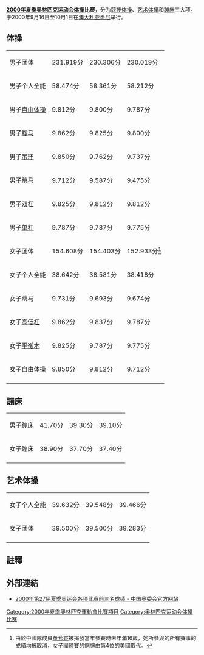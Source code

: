 {{2000年夏季奥林匹克运动会体操比赛}}
'''[[2000年夏季奥林匹克运动会|2000年夏季奥林匹克运动会]][[体操|体操]]比赛'''，分为[[競技体操|競技体操]]、[[艺术体操|艺术体操]]和[[蹦床|蹦床]]三大项。于2000年9月16日至10月1日在[[澳大利亚|澳大利亚]][[悉尼|悉尼]]举行。

== 体操 ==
{| {{MedalistTable|type=項目}}
|-
|男子团体
|{{flagIOCteam|CHN|2000年夏季}} 231.919分
|{{flagIOCteam|UKR|2000年夏季}} 230.306分
|{{flagIOCteam|RUS|2000年夏季}} 230.019分
|-
|男子个人全能
|{{flagIOCathlete|[[阿列克谢·涅莫夫|阿列克谢·涅莫夫]]|RUS|2000年夏季}} 58.474分
|{{flagIOCathlete|[[杨威|杨威]]|CHN|2000年夏季}} 58.361分
|{{flagIOCathlete|[[亚历山大·贝雷什|亚历山大·贝雷什]]|UKR|2000年夏季}} 58.212分
|-
|男子[[自由体操|自由体操]]
|{{flagIOCathlete|[[伊戈尔·维赫洛夫斯|伊戈尔·维赫洛夫斯]]|LAT|2000年夏季}} 9.812分
|{{flagIOCathlete|[[阿列克谢·涅莫夫|阿列克谢·涅莫夫]]|RUS|2000年夏季}} 9.800分
|{{flagIOCathlete|[[约尔丹·约夫切夫|约尔丹·约夫切夫]]|BUL|2000年夏季}} 9.787分
|-
|男子[[鞍马|鞍马]]
|{{flagIOCathlete|[[马里乌斯·乌尔济克|马里乌斯·乌尔济克]]|ROM|2000年夏季}} 9.862分
|{{flagIOCathlete|[[埃里克·布热德|埃里克·布热德]]|FRA|2000年夏季}} 9.825分
|{{flagIOCathlete|[[阿列克谢·涅莫夫|阿列克谢·涅莫夫]]|RUS|2000年夏季}} 9.800分
|-
|男子[[吊环|吊环]]
|{{flagIOCathlete|[[乔拉尼·西尔韦斯特|乔拉尼·西尔韦斯特]]|HUN|2000年夏季}} 9.850分
|{{flagIOCathlete|[[迪莫斯塞尼斯·坦帕科斯|迪莫斯塞尼斯·坦帕科斯]]|GRE|2000年夏季}} 9.762分
|{{flagIOCathlete|[[约尔丹·约夫切夫|约尔丹·约夫切夫]]|BUL|2000年夏季}} 9.737分
|-
|男子[[跳马|跳马]]
|{{flagIOCathlete|[[赫尔瓦西奥·德费尔|赫尔瓦西奥·德费尔]]|ESP|2000年夏季}} 9.712分
|{{flagIOCathlete|[[阿列克谢·邦达连科|阿列克谢·邦达连科]]|RUS|2000年夏季}} 9.587分
|{{flagIOCathlete|[[莱塞克·布拉尼克|莱塞克·布拉尼克]]|POL|2000年夏季}} 9.475分
|-
|男子[[双杠|双杠]]
|{{flagIOCathlete|[[李小鹏_(体操)|李小鹏]]|CHN|2000年夏季}} 9.825分
|{{flagIOCathlete|[[李周炯|李周炯]]|KOR|2000年夏季}} 9.812分
|{{flagIOCathlete|[[阿列克谢·涅莫夫|阿列克谢·涅莫夫]]|RUS|2000年夏季}} 9.812分
|-
|男子[[单杠|单杠]]
|{{flagIOCathlete|[[阿列克谢·涅莫夫|阿列克谢·涅莫夫]]|RUS|2000年夏季}} 9.787分
|{{flagIOCathlete|[[邦亚曼·瓦罗尼昂|邦亚曼·瓦罗尼昂]]|FRA|2000年夏季}} 9.787分
|{{flagIOCathlete|[[李周炯|李周炯]]|KOR|2000年夏季}} 9.775分
|-
|女子团体
|{{flagIOCteam|ROM|2000年夏季}} 154.608分
|{{flagIOCteam|RUS|2000年夏季}} 154.403分
|{{flagIOCteam|USA|2000年夏季}} 152.933分<ref> 由於中國隊成員[[董芳霄|董芳霄]]被揭發當年參賽時未年滿16歲，她所參與的所有賽事的成績均被取消，女子團體賽的銅牌由第4位的美國取代。</ref>
|-
|女子个人全能
|{{flagIOCathlete|[[西蒙娜·阿默纳尔|西蒙娜·阿默纳尔]]|ROM|2000年夏季}} 38.642分
|{{flagIOCathlete|[[玛丽亚·奥拉鲁|玛丽亚·奥拉鲁]]|ROM|2000年夏季}} 38.581分
|{{flagIOCathlete|[[刘璇|刘璇]]|CHN|2000年夏季}} 38.418分
|-
|女子跳马
|{{flagIOCathlete|[[叶莲娜·萨莫罗德奇科娃|叶莲娜·萨莫罗德奇科娃]]|RUS|2000年夏季}} 9.731分
|{{flagIOCathlete|[[安德烈娅·勒杜坎|安德烈娅·勒杜坎]]|ROM|2000年夏季}} 9.693分
|{{flagIOCathlete|[[叶卡杰琳娜·洛巴兹尼奥克|叶卡杰琳娜·洛巴兹尼奥克]]|RUS|2000年夏季}} 9.674分
|-
|女子[[高低杠|高低杠]]
|{{flagIOCathlete|[[斯维特兰娜·霍尔金娜|斯维特兰娜·霍尔金娜]]|RUS|2000年夏季}} 9.862分
|{{flagIOCathlete|[[凌洁|凌洁]]|CHN|2000年夏季}} 9.837分
|{{flagIOCathlete|[[杨云_(体操运动员)|杨云]]|CHN|2000年夏季}} 9.787分
|-
|女子[[平衡木|平衡木]]
|{{flagIOCathlete|[[劉璇_(體操運動員)|刘璇]]|CHN|2000年夏季}} 9.825分
|{{flagIOCathlete|[[叶卡杰琳娜·洛巴兹尼奥克|叶卡杰琳娜·洛巴兹尼奥克]]|RUS|2000年夏季}} 9.787分
|{{flagIOCathlete|[[叶莲娜·普罗杜诺娃|叶莲娜·普罗杜诺娃]]|RUS|2000年夏季}} 9.775分
|-
|女子自由体操
|{{flagIOCathlete|[[叶莲娜·萨莫罗德奇科娃|叶莲娜·萨莫罗德奇科娃]]|RUS|2000年夏季}} 9.850分
|{{flagIOCathlete|[[斯维特兰娜·霍尔金娜|斯维特兰娜·霍尔金娜]]|RUS|2000年夏季}} 9.812分
|{{flagIOCathlete|[[西蒙娜·阿默纳尔|西蒙娜·阿默纳尔]]|ROM|2000年夏季}} 9.712分
|-
|}

== 蹦床 ==
{| {{MedalistTable|type=項目}}
|-
|男子蹦床
|{{flagIOCathlete|[[亚历山大·莫斯卡伦科|亚历山大·莫斯卡伦科]]|RUS|2000年夏季}} 41.70分
|{{flagIOCathlete|[[吉·华莱士|吉·华莱士]]|AUS|2000年夏季}} 39.30分
|{{flagIOCathlete|[[马蒂厄·蒂尔容|马蒂厄·蒂尔容]]|CAN|2000年夏季}} 39.10分
|-
|女子蹦床
|{{flagIOCathlete|[[伊琳娜·卡拉维耶娃|伊琳娜·卡拉维耶娃]]|RUS|2000年夏季}} 38.90分
|{{flagIOCathlete|[[奥克萨娜·奇胡列娃|奥克萨娜·奇胡列娃]]|UKR|2000年夏季}} 37.70分
|{{flagIOCathlete|[[卡伦·科克本|卡伦·科克本]]|CAN|2000年夏季}} 37.40分
|-
|}

== 艺术体操 ==
{| {{MedalistTable|type=項目}}
|-
|女子个人全能
|{{flagIOCathlete|[[尤里娅·巴尔苏科娃|尤里娅·巴尔苏科娃]]|RUS|2000年夏季}} 39.632分
|{{flagIOCathlete|[[尤里娅·拉斯金娜|尤里娅·拉斯金娜]]|BLR|2000年夏季}} 39.548分
|{{flagIOCathlete|[[艾琳娜·卡芭耶娃|艾琳娜·卡芭耶娃]]|RUS|2000年夏季}} 39.466分
|-
|女子团体
|{{flagIOCteam|RUS|2000年夏季}} 39.500分
|{{flagIOCteam|BLR|2000年夏季}} 39.500分
|{{flagIOCteam|GRE|2000年夏季}} 39.283分
|-
|}

==註釋==
{{Reflist}}

== 外部連結 ==
*[https://web.archive.org/web/20090303170722/http://www.olympic.cn/games/summergames/2004-06-25/215937.html 2000年第27届夏季奥运会各项比赛前三名成绩 - 中国奥委会官方网站]

{{2000年夏季奥林匹克运动会比赛项目}}
{{奥林匹克运动会体操比赛}}

[[Category:2000年夏季奧林匹克運動會比賽項目|Category:2000年夏季奧林匹克運動會比賽項目]]
[[Category:奥林匹克运动会体操比赛|Category:奥林匹克运动会体操比赛]]